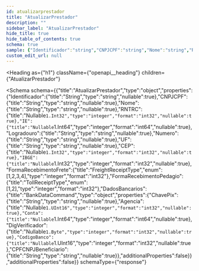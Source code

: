 ```yaml
---
id: atualizarprestador
title: "AtualizarPrestador"
description: ""
sidebar_label: "AtualizarPrestador"
hide_title: true
hide_table_of_contents: true
schema: true
sample: {"Identificador":"string","CNPJCPF":"string","Nome":"string","RNTRC":0,"IE":0,"Logradouro":"string","Numero":"string","UF":"string","CEP":0,"IBGE":0,"FormaRecebimentoFrete":1,"FormaRecebimentoPedagio":1,"DadosBancarios":{"ChavePix":"string","Agencia":0,"Conta":0,"DigVerificador":0,"CodigoBanco":0,"CPFCNPJBeneficiario":"string"}}
custom_edit_url: null
---
```



<Heading
  as={"h1"}
  className={"openapi__heading"}
  children={"AtualizarPrestador"}
>
</Heading>





<Schema
  schema={{"title":"AtualizarPrestador","type":"object","properties":{"Identificador":{"title":"String","type":"string","nullable":true},"CNPJCPF":{"title":"String","type":"string","nullable":true},"Nome":{"title":"String","type":"string","nullable":true},"RNTRC":{"title":"Nullable`1.Int32","type":"integer","format":"int32","nullable":true},"IE":{"title":"Nullable`1.Int64","type":"integer","format":"int64","nullable":true},"Logradouro":{"title":"String","type":"string","nullable":true},"Numero":{"title":"String","type":"string","nullable":true},"UF":{"title":"String","type":"string","nullable":true},"CEP":{"title":"Nullable`1.Int32","type":"integer","format":"int32","nullable":true},"IBGE":{"title":"Nullable`1.Int32","type":"integer","format":"int32","nullable":true},"FormaRecebimentoFrete":{"title":"FreightReceiptType","enum":[1,2,3,4],"type":"integer","format":"int32"},"FormaRecebimentoPedagio":{"title":"TollReceiptType","enum":[1,2],"type":"integer","format":"int32"},"DadosBancarios":{"title":"BankDataCommand","type":"object","properties":{"ChavePix":{"title":"String","type":"string","nullable":true},"Agencia":{"title":"Nullable`1.UInt16","type":"integer","format":"int32","nullable":true},"Conta":{"title":"Nullable`1.Int64","type":"integer","format":"int64","nullable":true},"DigVerificador":{"title":"Nullable`1.Byte","type":"integer","format":"int32","nullable":true},"CodigoBanco":{"title":"Nullable`1.UInt16","type":"integer","format":"int32","nullable":true},"CPFCNPJBeneficiario":{"title":"String","type":"string","nullable":true}},"additionalProperties":false}},"additionalProperties":false}}
  schemaType={"response"}
>
  
</Schema>
            
